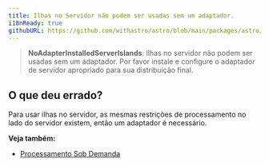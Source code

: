```yaml
---
title: Ilhas no Servidor não podem ser usadas sem um adaptador.
i18nReady: true
githubURL: https://github.com/withastro/astro/blob/main/packages/astro/src/core/errors/errors-data.ts
---
```


> **NoAdapterInstalledServerIslands**: Ilhas no servidor não podem ser usadas sem um adaptador. Por favor instale e configure o adaptador de servidor apropriado para sua distribuição final.

## O que deu errado?
Para usar ilhas no servidor, as mesmas restrições de processamento no lado do servidor existem, então um adaptador é necessário.

**Veja também:**
-  [Processamento Sob Demanda](/pt-br/guides/on-demand-rendering/)
